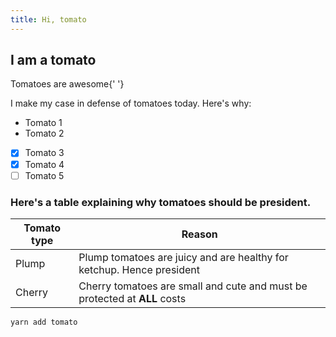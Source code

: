 ```yaml
---
title: Hi, tomato
---
```


## I am a tomato

<div style={{ backgroundColor: 'tomato', color: 'white', padding: '3rem' }}>
	Tomatoes are awesome{' '}
</div>

I make my case in defense of tomatoes today. Here's why:

- Tomato 1
- Tomato 2

* [x] Tomato 3
* [x] Tomato 4
* [ ] Tomato 5

### Here's a table explaining why tomatoes should be president.

| Tomato type | Reason                                                                    |
| ----------- | ------------------------------------------------------------------------- |
| Plump       | Plump tomatoes are juicy and are healthy for ketchup. Hence president     |
| Cherry      | Cherry tomatoes are small and cute and must be protected at **ALL** costs |

```bash
yarn add tomato
```
